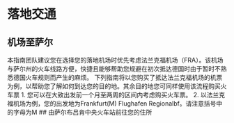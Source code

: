 # 落地交通 
## 机场至萨尔 
本指南团队建议您在选择您的落地机场时优先考虑法兰克福机场（FRA）。该机场与萨尔州的火车线路方便，快捷且能够帮助您规避在初次抵达德国时由于暂时不熟悉德国火车规则而产生的麻烦。
下列指南将以您购买了抵达法兰克福机场的机票为例，以帮助您了解如何到达您的目的地。其余目的地您可同样使用该流程购买火车票
1. 您可以在大致出发前一个月至两周的区间内考虑购买火车票。
2. 以法兰克福机场为例，您的出发地为Frankfurt(M) Flughafen Regionalbf。请注意括号中的字母为M
## 由萨尔布吕肯中央火车站前往您的住所 
